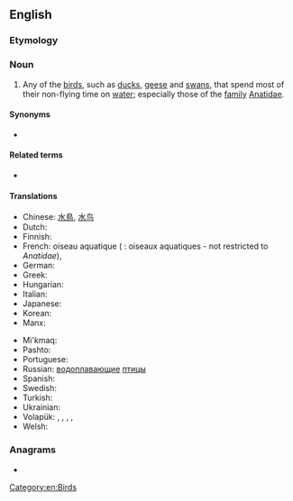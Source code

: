 ==English==

===Etymology===
{{compound|water|fowl|lang=en}}

===Noun===
{{wikipedia}}
{{en-noun|waterfowl|s}}

# Any of the [[bird]]s, such as [[duck]]s, [[geese]] and [[swan]]s, that spend most of their non-flying time on [[water]]; especially those of the [[family]] [[Anatidae]].

====Synonyms====
* {{l|en|wildfowl}}

====Related terms====
* {{l|en|landfowl}}

====Translations====
{{trans-top|birds that spend most of their non-flying time on water}}
* Chinese: [[水鳥]], [[水鸟]]
* Dutch: {{t+|nl|watervogels}}
* Finnish: {{t+|fi|vesilintu}}
* French: oiseau aquatique {{g|m}} ({{g|p}} : oiseaux aquatiques - not restricted to ''Anatidae''), {{t+|fr|sauvagine|f}}
* German: {{t+|de|Wasservogel|m}}
* Greek: {{t|el|υδρόβια πουλιά|p}}
* Hungarian: {{t+|hu|vízimadár}}
* Italian: {{t|it|uccelli acquatici|m-p}}
* Japanese: {{t+|ja|水鳥|sc=Jpan|tr=suichō}}
* Korean: {{t|ko|물새|tr=mulsae}}
* Manx: {{t|gv|eean ushtey|m}}
{{trans-mid}}
* Mi'kmaq: {{t|mic|sisip|an}}
* Pashto: {{t|ps|هېلۍ|f|tr=heləi|sc=ps-Arab}}
* Portuguese: {{t|pt|[[ave]] [[aquática]]|f}}
* Russian: [[водоплавающий|водоплавающие]] [[птица|птицы]]
* Spanish: {{t|es|aves acuáticas|f-p}}
* Swedish: {{t+|sv|sjöfågel|c}}
* Turkish: {{t|tr|su kuşu}}
* Ukrainian: {{t|uk|водоплавні птахи|p|m|sc=Cyrl}}
* Volapük: {{qualifier|♂♀}} {{t+|vo|vataböd}}, {{qualifier|♂}} {{t|vo|vatahiböd}}, {{qualifier|♀}} {{t|vo|vatajiböd}}, {{qualifier|♂♀}} {{t|vo|vataböds|p}}, {{qualifier|collective ♂♀}} {{t+|vo|vatabödem}}
* Welsh: {{t|cy|aderyn dŵr|m}}
{{trans-bottom}}

===Anagrams===
* {{anagrams|en|waterflow}}

[[Category:en:Birds]]